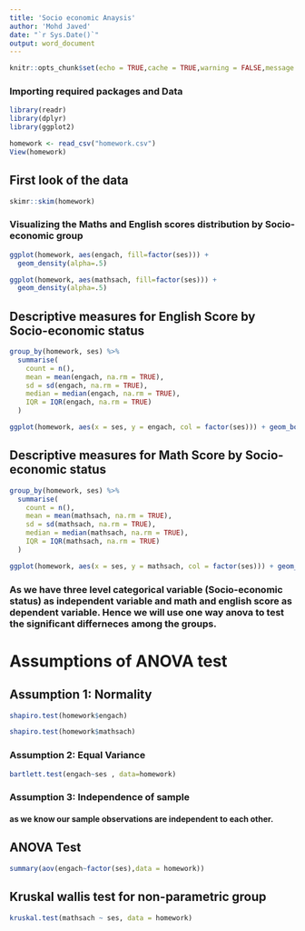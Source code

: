---
title: 'Socio economic Anaysis'
author: 'Mohd Javed'
date: "`r Sys.Date()`"
output: word_document
---


```{r setup, include=FALSE}
knitr::opts_chunk$set(echo = TRUE,cache = TRUE,warning = FALSE,message = FALSE,dpi = 175,fig.width = 7.5,fig.height = 6)
```



### Importing required packages and Data 



```{r}
library(readr)
library(dplyr)
library(ggplot2)

homework <- read_csv("homework.csv")
View(homework)
```




## First look of the data


```{r}
skimr::skim(homework)
```



### Visualizing the Maths and English scores distribution by Socio-economic group



```{r}
ggplot(homework, aes(engach, fill=factor(ses))) + 
  geom_density(alpha=.5)

ggplot(homework, aes(mathsach, fill=factor(ses))) + 
  geom_density(alpha=.5)

```



## Descriptive measures for English Score by Socio-economic status



```{r}
group_by(homework, ses) %>%
  summarise(
    count = n(),
    mean = mean(engach, na.rm = TRUE),
    sd = sd(engach, na.rm = TRUE),
    median = median(engach, na.rm = TRUE),
    IQR = IQR(engach, na.rm = TRUE)
  )

ggplot(homework, aes(x = ses, y = engach, col = factor(ses))) + geom_boxplot(outlier.shape = NA) + geom_jitter(width = 0.2) + theme(legend.position="right")

```



## Descriptive measures for Math Score by Socio-economic status


```{r}
group_by(homework, ses) %>%
  summarise(
    count = n(),
    mean = mean(mathsach, na.rm = TRUE),
    sd = sd(mathsach, na.rm = TRUE),
    median = median(mathsach, na.rm = TRUE),
    IQR = IQR(mathsach, na.rm = TRUE)
  )

ggplot(homework, aes(x = ses, y = mathsach, col = factor(ses))) + geom_boxplot(outlier.shape = NA) + geom_jitter(width = 0.2) + theme(legend.position="right")
```

### As we have three level categorical variable (Socio-economic status) as independent variable and math and english score as dependent variable. Hence we will use one way anova to test the significant differneces among the groups.

# Assumptions of ANOVA test

## Assumption 1: Normality


```{r}

shapiro.test(homework$engach)

shapiro.test(homework$mathsach)

```


### Assumption 2: Equal Variance

```{r}
bartlett.test(engach~ses , data=homework)


```

### Assumption 3: Independence of sample

#### as we know our sample observations are independent to each other.


## ANOVA Test 

```{r}
summary(aov(engach~factor(ses),data = homework))
```




## Kruskal wallis test for non-parametric group



```{r}
kruskal.test(mathsach ~ ses, data = homework)

```

